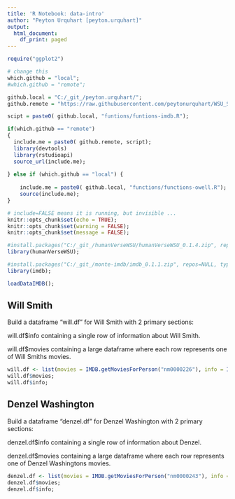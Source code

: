 ```yaml
---
title: 'R Notebook: data-intro'
author: "Peyton Urquhart [peyton.urquhart]"
output:
  html_document:
    df_print: paged
---
```


```r
require("ggplot2")
```

```r
# change this
which.github = "local";
#which.github = "remote";
```

```r
github.local = "C:/_git_/peyton.urquhart/";
github.remote = "https://raw.githubusercontent.com/peytonurquhart/WSU_STAT_419/main/";

scipt = paste0( github.local, "funtions/funtions-imdb.R");

if(which.github == "remote")
{
  include.me = paste0( github.remote, script);
  library(devtools)
  library(rstudioapi)
  source_url(include.me);
  
} else if (which.github == "local") {
  
    include.me = paste0( github.local, "functions/functions-owell.R");
    source(include.me);
}
```

```r
# include=FALSE means it is running, but invisible ...
knitr::opts_chunk$set(echo = TRUE);
knitr::opts_chunk$set(warning = FALSE);
knitr::opts_chunk$set(message = FALSE);
```

```r
#install.packages("C:/_git_/humanVerseWSU/humanVerseWSU_0.1.4.zip", repos=NULL, type="source");
library(humanVerseWSU);

#install.packages("C:/_git_/monte-imdb/imdb_0.1.1.zip", repos=NULL, type="source");
library(imdb);
```

```r
loadDataIMDB();
```

## Will Smith

Build a dataframe "will.df" for Will Smith with 2 primary sections:

will.df$info containing a single row of information about Will Smith.

will.df$movies containing a large dataframe where each row represents one of Will
Smiths movies.

```r
will.df <- list(movies = IMDB.getMoviesForPerson("nm0000226"), info = IMDB.getPersonInfo("nm0000226"));
will.df$movies;
will.df$info;
```

## Denzel Washington

Build a dataframe "denzel.df" for Denzel Washington with 2 primary sections:

denzel.df$info containing a single row of information about Denzel.

denzel.df$movies containing a large dataframe where each row represents one of
Denzel Washingtons movies.

```r
denzel.df <- list(movies = IMDB.getMoviesForPerson("nm0000243"), info = IMDB.getPersonInfo("nm0000243"));
denzel.df$movies;
denzel.df$info;
```


































